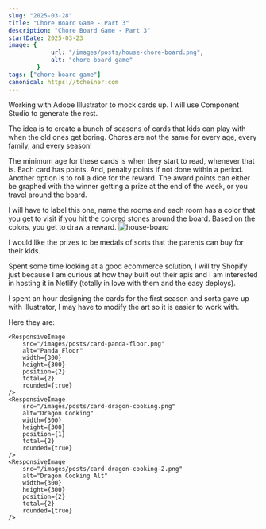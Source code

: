 ```yaml
---
slug: "2025-03-28"
title: "Chore Board Game - Part 3"
description: "Chore Board Game - Part 3"
startDate: 2025-03-23
image: {
            url: "/images/posts/house-chore-board.png",
            alt: "chore board game"
        }
tags: ["chore board game"]
canonical: https://tcheiner.com
---
```


Working with Adobe Illustrator to mock cards up.
I will use Component Studio to generate the rest.

The idea is to create a bunch of seasons of cards that kids can play with when the old ones get boring.
Chores are not the same for every age, every family, and every season!

The minimum age for these cards is when they start to read, whenever that is.
Each card has points. And, penalty points if not done within a period.  Another option is to roll a dice for
the reward.  The award points can either be graphed with the winner getting a prize at the end of the week, or
you travel around the board.

I will have to label this one, name the rooms and each room has a color that you get to visit if you hit the colored
stones around the board.  Based on the colors, you get to draw a reward.
![house-board](/images/posts/house-chore-board.png)

I would like the prizes to be medals of sorts that the parents can buy for their kids.

Spent some time looking at a good ecommerce solution, I will try Shopify just because I am curious at how they built
out their apis and I am interested in hosting it in Netlify (totally in love with them and the easy deploys).

I spent an hour designing the cards for the first season and sorta gave up with Illustrator, I may have to modify the
art so it is easier to work with.

Here they are:
    <ResponsiveImage
        src="/images/posts/card-bunny-homework.png"
        alt="Bunny Homework"
        width={300}
        height={300}
        position={1}
        total={2}
        rounded={true}
    />
    <ResponsiveImage
        src="/images/posts/card-fox-trash.png"
        alt="Fox Trash"
        width={300}
        height={300}
        position={2}
        total={2}
        rounded={true}
    />
    <ResponsiveImage
        src="/images/posts/card-lion-handyman.png"
        alt="Lion Handymam"
        width={300}
        height={300}
        position={1}
        total={2}
        rounded={true}
    />

    <ResponsiveImage
        src="/images/posts/card-panda-floor.png"
        alt="Panda Floor"
        width={300}
        height={300}
        position={2}
        total={2}
        rounded={true}
    />
    <ResponsiveImage
        src="/images/posts/card-dragon-cooking.png"
        alt="Dragon Cooking"
        width={300}
        height={300}
        position={1}
        total={2}
        rounded={true}
    />
    <ResponsiveImage
        src="/images/posts/card-dragon-cooking-2.png"
        alt="Dragon Cooking Alt"
        width={300}
        height={300}
        position={2}
        total={2}
        rounded={true}
    />

